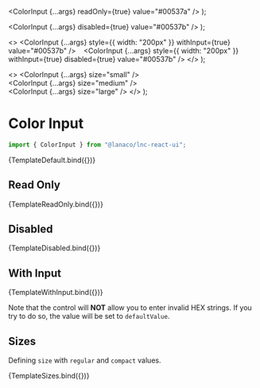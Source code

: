 
<Meta title="Basic Inputs/Color Input" component={ColorInput} />


  <ColorInput {...args} readOnly={true} value="#00537a" />
);

  <ColorInput {...args} disabled={true} value="#00537b" />
);

  <>
    <ColorInput
      {...args}
      style={{ width: "200px" }}
      withInput={true}
      value="#00537b"
    />
    &nbsp;&nbsp;
    <ColorInput
      {...args}
      style={{ width: "200px" }}
      withInput={true}
      disabled={true}
      value="#00537b"
    />
  </>
);

  <>
    <ColorInput {...args} size="small" />
    <br />
    <ColorInput {...args} size="medium" />
    <br />
    <ColorInput {...args} size="large" />
  </>
);

# Color Input

```jsx
import { ColorInput } from "@lanaco/lnc-react-ui";
```

<Canvas withSource="open">
  <Story name="Default" args={{}}>
    {TemplateDefault.bind({})}
  </Story>
</Canvas>

<ArgsTable story="Default" />

## Read Only

<Canvas>
  <Story name="Read Only">{TemplateReadOnly.bind({})}</Story>
</Canvas>

## Disabled

<Canvas>
  <Story name="Disabled">{TemplateDisabled.bind({})}</Story>
</Canvas>

## With Input

<Canvas>
  <Story name="With Input">{TemplateWithInput.bind({})}</Story>
</Canvas>

Note that the control will **NOT** allow you to enter invalid HEX strings. If you try to do so, the value will be set to `defaultValue`.

## Sizes

Defining `size` with `regular` and `compact` values.

<Canvas>
  <Story name="Sizes" args={{}}>
    {TemplateSizes.bind({})}
  </Story>
</Canvas>
